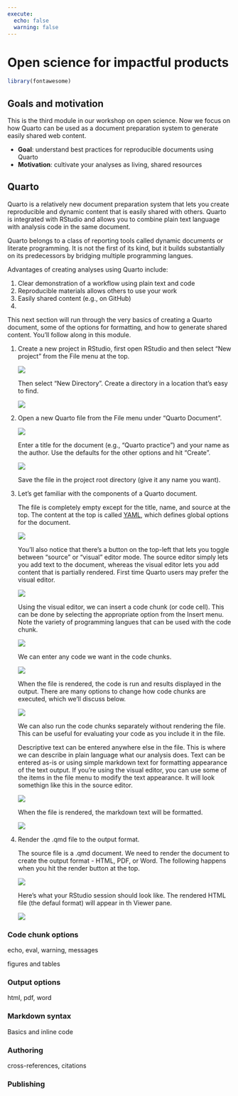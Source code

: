 ```yaml
---
execute: 
  echo: false
  warning: false
---
```


# Open science for impactful products {#impact}

```r
library(fontawesome)
```

## Goals and motivation

This is the third module in our workshop on open science. Now we focus on how Quarto can be used as a document preparation system to generate easily shared web content.

-   **Goal**: understand best practices for reproducible documents using Quarto
-   **Motivation**: cultivate your analyses as living, shared resources

## Quarto

Quarto is a relatively new document preparation system that lets you create reproducible and dynamic content that is easily shared with others.  Quarto is integrated with RStudio and allows you to combine plain text language with analysis code in the same document.  

Quarto belongs to a class of reporting tools called dynamic documents or literate programming.  It is not the first of its kind, but it builds substantially on its predecessors by bridging multiple programming langues. 

Advantages of creating analyses using Quarto include:

1. Clear demonstration of a workflow using plain text and code
1. Reproducible materials allows others to use your work
1. Easily shared content (e.g., on GitHub)
1. 

This next section will run through the very basics of creating a Quarto document, some of the options for formatting, and how to generate shared content.  You'll follow along in this module. 

1. Create a new project in RStudio, first open RStudio and then select "New project" from the File menu at the top.

    ![](img/newproj.PNG)

    Then select "New Directory".  Create a directory in a location that's easy to find. 
    
    ![](img/newdir.PNG)

1. Open a new Quarto file from the File menu under "Quarto Document".

    ![](img/newquarto.PNG)
    
    Enter a title for the document (e.g., "Quarto practice") and your name as the author. Use the defaults for the other options and hit "Create". 
    
    ![](img/tempquarto.PNG)
    
    Save the file in the project root directory (give it any name you want).

1. Let's get familiar with the components of a Quarto document.

    The file is completely empty except for the title, name, and source at the top.  The content at the top is called [YAML](https://quarto.org/docs/get-started/hello/rstudio.html#yaml-header){target="_blank"}, which defines global options for the document.
    
    ![](img/yamlex.PNG)
    
    You'll also notice that there's a button on the top-left that lets you toggle between "source" or "visual" editor mode.  The source editor simply lets you add text to the document, whereas the visual editor lets you add content that is partially rendered.  First time Quarto users may prefer the visual editor. 
    
    ![](img/editor.PNG)
    
    Using the visual editor, we can insert a code chunk (or code cell). This can be done by selecting the appropriate option from the Insert menu.  Note the variety of programming langues that can be used with the code chunk. 
    
    ![](img/insertchunk.PNG)
    
    We can enter any code we want in the code chunks.  
    
    ![](img/prerendercode.PNG)
    
    When the file is rendered, the code is run and results displayed in the output.  There are many options to change how code chunks are executed, which we'll discuss below. 
    
    ![](img/rendercode.PNG)
    
    We can also run the code chunks separately without rendering the file.  This can be useful for evaluating your code as you include it in the file. 
    
    Descriptive text can be entered anywhere else in the file.  This is where we can describe in plain language what our analysis does.  Text can be entered as-is or using simple markdown text for formatting appearance of the text output. If you're using the visual editor, you can use some of the items in the file menu to modify the text appearance.  It will look somethign like this in the source editor.
    
    ![](img/rawmarkdown.PNG)
    
    When the file is rendered, the markdown text will be formatted. 
    
    ![](img/rendermarkdown.PNG)

1. Render the .qmd file to the output format. 

    The source file is a .qmd document.  We need to render the document to create the output format - HTML, PDF, or Word.  The following happens when you hit the render button at the top.

    ![](img/rstudio-qmd-how-it-works.png)

     Here's what your RStudio session should look like. The rendered HTML file (the defaul format) will appear in th Viewer pane. 
     
     ![](img/completequarto.PNG)

### Code chunk options

echo, eval, warning, messages

figures and tables

### Output options

html, pdf, word

### Markdown syntax

Basics and inline code 

### Authoring

cross-references, citations

### Publishing

